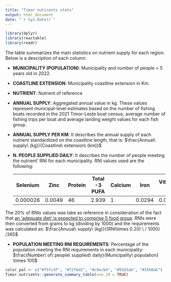 ```yaml
---
title: "Timor nutirents stats"
output: html_document
date: "`r Sys.Date()`"
---
```


```r
library(dplyr)
library(reactable)
library(readr)
```

The table summarizes the main statistics on nutrient supply for each region. Below is a description of each column:

-   **MUNICIPALITY (POPULATION)**: Municipality and number of people \> 5 years old in 2022.

-   **COASTLINE EXTENSION**: Municipality coastline extension in Km.

-   **NUTRIENT**: Nutrient of reference

-   **ANNUAL SUPPLY**: Aggregated annual value in kg. These values represent municipal-level estimates based on the number of fishing boats recorded in the 2021 Timor-Leste boat census, average number of fishing trips per boat and average landing weight values for each fish group.

-   **ANNUAL SUPPLY PER KM**: It describes the annual supply of each nutrient standardized on the coastline length, that is: $\frac{Annual\ supply\ (kg)}{Coastline\ extension\ (km)}$

-   **N. PEOPLE SUPPLIED DAILY**: It describes the number of people meeting the nutrient' RNI for each municipality. RNI values used are the following:

    | Selenium | Zinc   | Protein | Total -3 PUFA | Calcium | Iron   | Vitamin-A |
    |----------|--------|---------|---------------|---------|--------|-----------|
    | 0.000026 | 0.0049 | 46      | 2.939         | 1       | 0.0294 | 0.0005    |

The 20% of RNIs values was take as reference in consideration of the fact that [an 'adequate diet' is expected to comprise 5 food group](https://www.fao.org/documents/card/en/c/cc4576en). RNIs were then converted from grams to kg (dividing by 1000) and the requirements was calculated as: $\frac{Anuual\ supply\ (kg)}{(RNI\times 0.20) \ / 1000} /365$

-   **POPULATION MEETING RNI REQUIREMENTS**: Percentage of the population meeting the RNI requirements in each municipality: $\frac{Number\ of\ people\ supplied\ daily}{Municipality\ population} \times 100$

```r
color_pal <- c("#f5fcdf", "#f2fbd2", "#c9ecb4", "#93d3ab", "#35b0ab")
Timor.nutrients::generate_summary_table(use_20 = TRUE)
```
